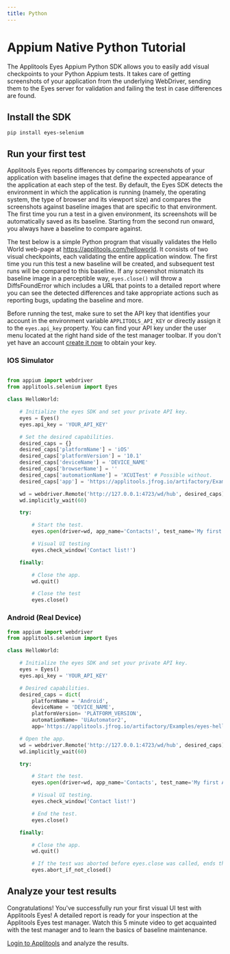 ```yaml
---
title: Python
---
```



# Appium Native Python Tutorial
The Applitools Eyes Appium Python SDK allows you to easily add visual checkpoints to your Python Appium tests. It takes care of getting screenshots of your application from the underlying WebDriver, sending them to the Eyes server for validation and failing the test in case differences are found.


## Install the SDK

```
pip install eyes-selenium
```

## Run your first test

Applitools Eyes reports differences by comparing screenshots of your application with baseline images that define the expected appearance of the application at each step of the test. By default, the Eyes SDK detects the environment in which the application is running (namely, the operating system, the type of browser and its viewport size) and compares the screenshots against baseline images that are specific to that environment. The first time you run a test in a given environment, its screenshots will be automatically saved as its baseline. Starting from the second run onward, you always have a baseline to compare against.

The test below is a simple Python program that visually validates the Hello World web-page at https://applitools.com/helloworld. It consists of two visual checkpoints, each validating the entire application window. The first time you run this test a new baseline will be created, and subsequent test runs will be compared to this baseline. If any screenshot mismatch its baseline image in a perceptible way, `eyes.close()` will throw a DiffsFoundError which includes a URL that points to a detailed report where you can see the detected differences and take appropriate actions such as reporting bugs, updating the baseline and more.

Before running the test, make sure to set the API key that identifies your account in the environment variable `APPLITOOLS_API_KEY` or directly assign it to the `eyes.api_key` property. You can find your API key under the user menu located at the right hand side of the test manager toolbar. If you don't yet have an account [create it now](https://applitools.com/sign-up) to obtain your key.

### IOS Simulator

```python

from appium import webdriver
from applitools.selenium import Eyes

class HelloWorld:

    # Initialize the eyes SDK and set your private API key.
    eyes = Eyes()
    eyes.api_key = 'YOUR_API_KEY'

    # Set the desired capabilities.
    desired_caps = {}
    desired_caps['platformName'] = 'iOS'
    desired_caps['platformVersion'] = '10.1'
    desired_caps['deviceName'] = 'DEVICE_NAME'
    desired_caps['browserName'] = ''
    desired_caps['automationName'] = 'XCUITest' # Possible without.
    desired_caps['app'] = 'https://applitools.jfrog.io/artifactory/Examples/eyes-ios-hello-world.zip'

    wd = webdriver.Remote('http://127.0.0.1:4723/wd/hub', desired_caps)
    wd.implicitly_wait(60)

    try:

        # Start the test.
        eyes.open(driver=wd, app_name='Contacts!', test_name='My first Appium native Python test!')

        # Visual UI testing
        eyes.check_window('Contact list!')

    finally:

        # Close the app.
        wd.quit()

        # Close the test
        eyes.close()

```

### Android (Real Device)

```python
from appium import webdriver
from applitools.selenium import Eyes

class HelloWorld:

    # Initialize the eyes SDK and set your private API key.
    eyes = Eyes()
    eyes.api_key = 'YOUR_API_KEY'

    # Desired capabilities.
    desired_caps = dict(
        platformName = 'Android',
        deviceName = 'DEVICE_NAME',
        platformVersion= 'PLATFORM_VERSION',
        automationName= 'UiAutomator2',
        app='https://applitools.jfrog.io/artifactory/Examples/eyes-hello-world.apk')

    # Open the app.
    wd = webdriver.Remote('http://127.0.0.1:4723/wd/hub', desired_caps)
    wd.implicitly_wait(60)

    try:

        # Start the test.
        eyes.open(driver=wd, app_name='Contacts', test_name='My first Appium native Python test!')

        # Visual UI testing.
        eyes.check_window('Contact list!')

        # End the test.
        eyes.close()

    finally:

        # Close the app.
        wd.quit()

        # If the test was aborted before eyes.close was called, ends the test as aborted.
        eyes.abort_if_not_closed()
```
## Analyze your test results
Congratulations! You've successfully run your first visual UI test with Applitools Eyes! A detailed report is ready for your inspection at the Applitools Eyes test manager. Watch this 5 minute video to get acquainted with the test manager and to learn the basics of baseline maintenance.

[Login to Applitools](https://applitools.com/users/login) and analyze the results.

